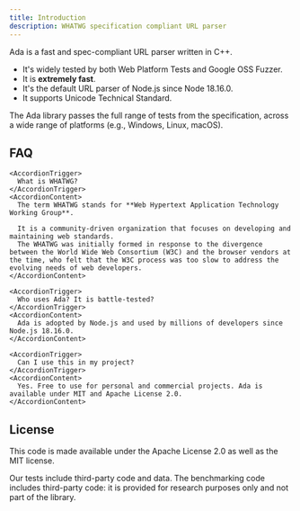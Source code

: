 ```yaml
---
title: Introduction
description: WHATWG specification compliant URL parser
---
```


Ada is a fast and spec-compliant URL parser written in C++.

* It's widely tested by both Web Platform Tests and Google OSS Fuzzer.
* It is **extremely fast**.
* It's the default URL parser of Node.js since Node 18.16.0.
* It supports Unicode Technical Standard.

The Ada library passes the full range of tests from the specification, across a wide range of platforms (e.g., Windows, Linux, macOS).

## FAQ

<Accordion type="multiple" collapsible>

  <AccordionItem value="faq-1">

    <AccordionTrigger>
      What is WHATWG?
    </AccordionTrigger>
    <AccordionContent>
      The term WHATWG stands for **Web Hypertext Application Technology Working Group**.
      
      It is a community-driven organization that focuses on developing and maintaining web standards.
      The WHATWG was initially formed in response to the divergence between the World Wide Web Consortium (W3C) and the browser vendors at the time, who felt that the W3C process was too slow to address the evolving needs of web developers.
    </AccordionContent>

  </AccordionItem>

  <AccordionItem value="faq-2">

    <AccordionTrigger>
      Who uses Ada? It is battle-tested?
    </AccordionTrigger>
    <AccordionContent>
      Ada is adopted by Node.js and used by millions of developers since Node.js 18.16.0.
    </AccordionContent>

  </AccordionItem>

  <AccordionItem value="faq-3">

    <AccordionTrigger>
      Can I use this in my project?
    </AccordionTrigger>
    <AccordionContent>
      Yes. Free to use for personal and commercial projects. Ada is available under MIT and Apache License 2.0.
    </AccordionContent>
    
  </AccordionItem>

</Accordion>

## License

This code is made available under the Apache License 2.0 as well as the MIT license. 

Our tests include third-party code and data. The benchmarking code includes third-party code: it is provided for research purposes only and not part of the library.
